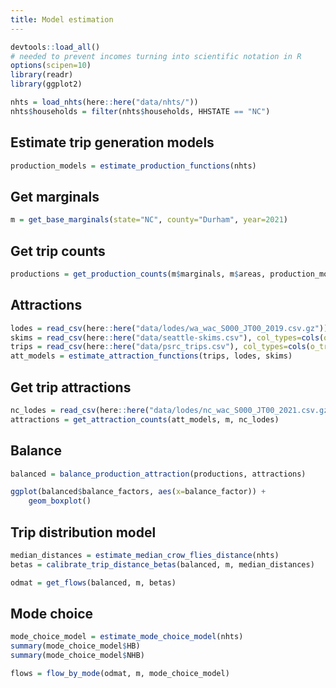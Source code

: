 ```yaml
---
title: Model estimation
---
```


```r
devtools::load_all()
# needed to prevent incomes turning into scientific notation in R
options(scipen=10)
library(readr)
library(ggplot2)
```

```r
nhts = load_nhts(here::here("data/nhts/"))
nhts$households = filter(nhts$households, HHSTATE == "NC")
```

## Estimate trip generation models

```r
production_models = estimate_production_functions(nhts)
```


## Get marginals

```r
m = get_base_marginals(state="NC", county="Durham", year=2021)
```

## Get trip counts

```r
productions = get_production_counts(m$marginals, m$areas, production_models)
```

## Attractions

```r
lodes = read_csv(here::here("data/lodes/wa_wac_S000_JT00_2019.csv.gz"))
skims = read_csv(here::here("data/seattle-skims.csv"), col_types=cols(orig_geoid=col_character(), dest_geoid=col_character()))
trips = read_csv(here::here("data/psrc_trips.csv"), col_types=cols(o_tract10=col_character(), d_tract10=col_character()))
att_models = estimate_attraction_functions(trips, lodes, skims)
```

## Get trip attractions

```r
nc_lodes = read_csv(here::here("data/lodes/nc_wac_S000_JT00_2021.csv.gz"))
attractions = get_attraction_counts(att_models, m, nc_lodes)
```

## Balance

```r
balanced = balance_production_attraction(productions, attractions)
```

```r
ggplot(balanced$balance_factors, aes(x=balance_factor)) +
    geom_boxplot()
```

## Trip distribution model

```r
median_distances = estimate_median_crow_flies_distance(nhts)
betas = calibrate_trip_distance_betas(balanced, m, median_distances)
```

```r
odmat = get_flows(balanced, m, betas)
```

## Mode choice

```r
mode_choice_model = estimate_mode_choice_model(nhts)
summary(mode_choice_model$HB)
summary(mode_choice_model$NHB)
```

```r
flows = flow_by_mode(odmat, m, mode_choice_model)
```

